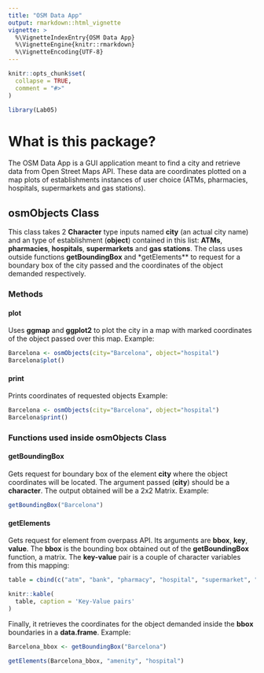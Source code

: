 ```yaml
---
title: "OSM Data App"
output: rmarkdown::html_vignette
vignette: >
  %\VignetteIndexEntry{OSM Data App}
  %\VignetteEngine{knitr::rmarkdown}
  %\VignetteEncoding{UTF-8}
---
```


```r
knitr::opts_chunk$set(
  collapse = TRUE,
  comment = "#>"
)
```

```r
library(Lab05)
```

# What is this package?

The OSM Data App is a GUI application meant to find a city and retrieve data from Open Street Maps API. These data are coordinates plotted on a map plots of establishments instances of user choice (ATMs, pharmacies, hospitals, supermarkets and gas stations). 

## osmObjects Class

This class takes 2 **Character** type inputs named  **city** (an actual city name) and an type of establishment (**object**) contained in this list: **ATMs**, **pharmacies**, **hospitals**, **supermarkets** and **gas stations**. The class uses outside functions **getBoundingBox** and *getElements** to request for a boundary box of the city passed and the coordinates of the object demanded respectively. 

### Methods

#### plot

Uses **ggmap** and **ggplot2** to plot the city in a map with marked coordinates of the object passed over this map.
Example:

```r
Barcelona <- osmObjects(city="Barcelona", object="hospital")
Barcelona$plot()
```
 
#### print

Prints coordinates of requested objects
Example:

```r
Barcelona <- osmObjects(city="Barcelona", object="hospital")
Barcelona$print()
```

### Functions used inside osmObjects Class

#### getBoundingBox 
Gets request for boundary box of the element **city** where the object coordinates will be located. The argument passed (**city**) should be a **character**. The output obtained will be a 2x2 Matrix.
Example:

```r
getBoundingBox("Barcelona")
```

#### getElements

Gets request for element from overpass API. Its arguments are **bbox**, **key**, **value**. The **bbox** is the bounding box obtained out of the  **getBoundingBox** function, a matrix. The **key-value** pair is a couple of character variables from this mapping:

```r
table = cbind(c("atm", "bank", "pharmacy", "hospital", "supermarket", "fuel"), c("amenity", "amenity", "amenity", "amenity", "shop", "amenity" ))

knitr::kable(
  table, caption = 'Key-Value pairs'
)
```

Finally, it retrieves the coordinates for the object demanded inside the **bbox** boundaries in a **data.frame**. 
Example:

```r
Barcelona_bbox <- getBoundingBox("Barcelona")

getElements(Barcelona_bbox, "amenity", "hospital")
```

